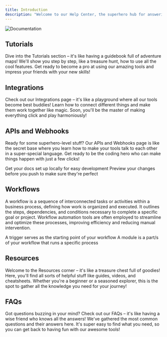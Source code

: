 ```yaml
---
title: Introduction
description: "Welcome to our Help Center, the superhero hub for answering all your questions! Imagine it's like a magical library where all the answers to your wonders are waiting. Whether you're a tech whiz or just getting started, our Help Center is here to make sure you find exactly what you need, like a superhero sidekick ready to save the day!"
---
```


<img alt="Documentation" classname="block" src="/images/help-center-banner.png" />

## Tutorials

Dive into the Tutorials section – it's like having a guidebook full of adventure maps! We'll show you step by step, like a treasure hunt, how to use all the cool features. Get ready to become a pro at using our amazing tools and impress your friends with your new skills!

<CardGroup cols={3}>
  <Card title="How to create a company?" icon="building" href="https://mintlify.com/docs/quickstart" />

  <Card title="How to create a client record?" icon="user-tie" href="https://mintlify.com/docs/development" />

  <Card title="How to create a personnel record?" icon="user-plus" href="https://mintlify.com/docs/development" />
</CardGroup>

## Integrations

Check out our Integrations page – it's like a playground where all our tools become best buddies! Learn how to connect different things and make them work together like magic. Soon, you'll be the master of making everything click and play harmoniously!

<CardGroup cols={3}>
  <Card title="What is an Integration" icon="vector-square" href="https://mintlify.com/docs/quickstart" />

  <Card title="Slack" icon="slack" href="https://mintlify.com/docs/development" />

  <Card title="Discord" icon="discord" href="https://mintlify.com/docs/development" />
</CardGroup>

## APIs and Webhooks

Ready for some superhero-level stuff? Our APIs and Webhooks page is like the secret base where you learn how to make your tools talk to each other in a super-special language. Get ready to be the coding hero who can make things happen with just a few clicks!

<CardGroup cols={2}>
  <Card title="API Token" icon="key" href="https://mintlify.com/docs/quickstart">
    Get your docs set up locally for easy development
  </Card>

  <Card title="Authentication" icon="lock" href="https://mintlify.com/docs/development">
    Preview your changes before you push to make sure they're perfect
  </Card>
</CardGroup>

## Workflows

A workflow is a sequence of interconnected tasks or activities within a business process, defining how work is organized and executed. It outlines the steps, dependencies, and conditions necessary to complete a specific goal or project. Workflow automation tools are often employed to streamline and optimize these processes, improving efficiency and reducing manual intervention.

<CardGroup cols={2}>
  <Card title="Triggers" icon="play" href="https://mintlify.com/docs/quickstart">
    A trigger serves as the starting point of your workflow
  </Card>

  <Card title="Modules" icon="box-open" href="https://mintlify.com/docs/development">
    A module is a part/s of your workflow that runs a specific process
  </Card>
</CardGroup>

## Resources

Welcome to the Resources corner – it's like a treasure chest full of goodies! Here, you'll find all sorts of helpful stuff like guides, videos, and cheatsheets. Whether you're a beginner or a seasoned explorer, this is the spot to gather all the knowledge you need for your journey!

## FAQs

Got questions buzzing in your mind? Check out our FAQs – it's like having a wise friend who knows all the answers! We've gathered the most common questions and their answers here. It's super easy to find what you need, so you can get back to having fun with our awesome tools!